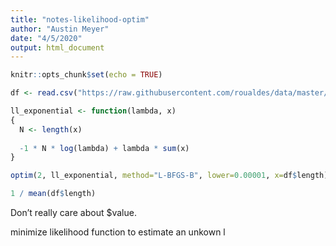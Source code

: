 ---
title: "notes-likelihood-optim"
author: "Austin Meyer"
date: "4/5/2020"
output: html_document
---

```{r setup, include=FALSE}
knitr::opts_chunk$set(echo = TRUE)
```

```{r}
df <- read.csv("https://raw.githubusercontent.com/roualdes/data/master/droughts.csv")

ll_exponential <- function(lambda, x)
{
  N <- length(x)
  
  -1 * N * log(lambda) + lambda * sum(x)
}

optim(2, ll_exponential, method="L-BFGS-B", lower=0.00001, x=df$length)$par

1 / mean(df$length)
```

Don't really care about $value.

minimize likelihood function to estimate an unkown l
